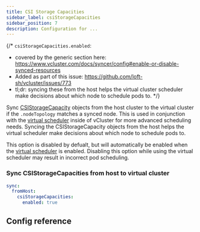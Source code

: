 ```yaml
---
title: CSI Storage Capacities
sidebar_label: csiStorageCapacities
sidebar_position: 7
description: Configuration for ...
---
```




{/*
`csiStorageCapacities.enabled`:
- covered by the generic section here: https://www.vcluster.com/docs/syncer/config#enable-or-disable-synced-resources
- Added as part of this issue: https://github.com/loft-sh/vcluster/issues/773
- tl;dr: syncing these from the host helps the virtual cluster scheduler make decisions about which node to schedule pods to.
*/}

Sync [CSIStorageCapacity](https://kubernetes.io/docs/concepts/storage/storage-capacity/) objects from the host cluster to the virtual cluster if the `.nodeTopology` matches a synced node. This is used in conjunction with the [virtual scheduler](/vcluster-yaml/control-plane/deployment/advanced/virtual-scheduler) inside of vCluster for more advanced scheduling needs. Syncing the CSIStorageCapacity objects from the host helps the virtual scheduler make decisions about which node to schedule pods to.

This option is disabled by defualt, but will automatically be enabled when the [virtual scheduler](/vcluster-yaml/control-plane/deployment/advanced/virtual-scheduler) is enabled. Disabling this option while using the virtual scheduler may result in incorrect pod scheduling.

### Sync CSIStorageCapacities from host to virtual cluster
```YAML
sync:
  fromHost:
    csiStorageCapacities:
      enabled: true
```

## Config reference

<EnableSwitch/>